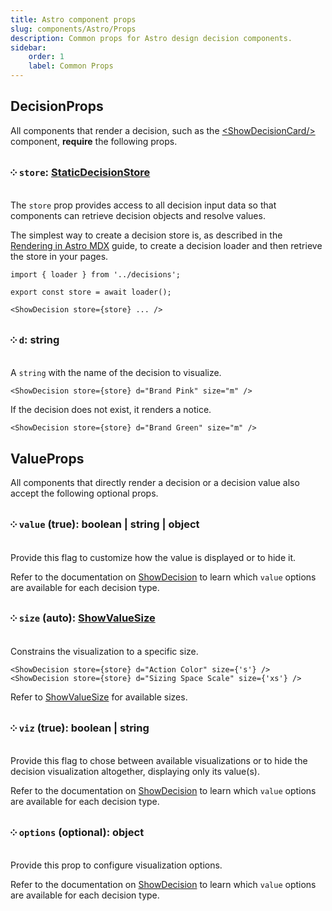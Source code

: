 ```yaml
---
title: Astro component props
slug: components/Astro/Props
description: Common props for Astro design decision components.
sidebar:
    order: 1
    label: Common Props
---
```





## DecisionProps

All components that render a decision, such as the
[&lt;ShowDecisionCard/&gt;](/components/Astro/ShowDecisionCard/) component,
**require** the following props.

### ༶ `store`: [StaticDecisionStore](/api/designer-functions/Types/StaticDecisionStore)

The `store` prop provides access to all decision input data so that components can
retrieve decision objects and resolve values.

The simplest way to create a decision store is, as described in the
[Rendering in Astro MDX](/guides/documenting-design-decisions-with-astro-and-mdx)
guide, to create a decision loader and then retrieve the store in your pages.

```mdx
import { loader } from '../decisions';

export const store = await loader();

<ShowDecision store={store} ... />
```

### ༶ `d`: string

A `string` with the name of the decision to visualize.

```mdx
<ShowDecision store={store} d="Brand Pink" size="m" />
```

<ShowDecision store={store} d="Brand Pink" size="m" />

If the decision does not exist, it renders a notice.

```mdx
<ShowDecision store={store} d="Brand Green" size="m" />
```

<ShowDecision store={store} d="Brand Green" size="m" />

## ValueProps

All components that directly render a decision or a decision value also
accept the following optional props.

### ༶ `value` (true): boolean | string | object

Provide this flag to customize how the value is displayed or to hide it.

Refer to the documentation on [ShowDecision](/components/Astro/ShowDecision#composes)
to learn which `value` options are available for each decision type.

### ༶ `size` (auto): [ShowValueSize](/api/designer-shows/Types/ShowValueSize/)

Constrains the visualization to a specific size.

```mdx
<ShowDecision store={store} d="Action Color" size={'s'} />
<ShowDecision store={store} d="Sizing Space Scale" size={'xs'} />
```

<LayoutGrid>
    <ShowDecision store={store} d="Action Color" size={'s'} />
    <ShowDecision store={store} d="Sizing Space Scale" size={'xs'} />
</LayoutGrid>

Refer to [ShowValueSize](/api/designer-shows/Types/ShowValueSize) for available sizes.

### ༶ `viz` (true): boolean | string

Provide this flag to chose between available visualizations or to hide
the decision visualization altogether, displaying only its value(s).

Refer to the documentation on [ShowDecision](/components/Astro/ShowDecision#composes)
to learn which `value` options are available for each decision type.

### ༶ `options` (optional): object

Provide this prop to configure visualization options.

Refer to the documentation on [ShowDecision](/components/Astro/ShowDecision#composes)
to learn which `value` options are available for each decision type.
